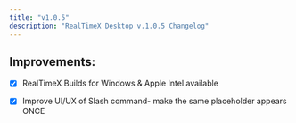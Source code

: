 ```yaml
---
title: "v1.0.5"
description: "RealTimeX Desktop v.1.0.5 Changelog"
---
```



## Improvements:

- [x] RealTimeX Builds for Windows & Apple Intel available
- [x] Improve UI/UX of Slash command- make the same placeholder appears ONCE

